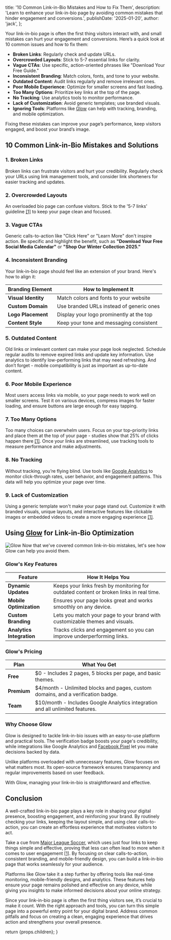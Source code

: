 

  title: '10 Common Link-in-Bio Mistakes and How to Fix Them',
  description:
    'Learn to enhance your link-in-bio page by avoiding common mistakes that hinder engagement and conversions.',
  publishDate: '2025-01-20',
  author: 'jack',
};

Your link-in-bio page is often the first thing visitors interact with, and small mistakes can hurt your engagement and conversions. Here’s a quick look at 10 common issues and how to fix them:

- **Broken Links**: Regularly check and update URLs.
- **Overcrowded Layouts**: Stick to 5-7 essential links for clarity.
- **Vague CTAs**: Use specific, action-oriented phrases like "Download Your Free Guide."
- **Inconsistent Branding**: Match colors, fonts, and tone to your website.
- **Outdated Content**: Audit links regularly and remove irrelevant ones.
- **Poor Mobile Experience**: Optimize for smaller screens and fast loading.
- **Too Many Options**: Prioritize key links at the top of the page.
- **No Tracking**: Use analytics tools to monitor performance.
- **Lack of Customization**: Avoid generic templates; use branded visuals.
- **Ignoring Tools**: Platforms like [Glow](https://glow.as/) can help with tracking, branding, and mobile optimization.

Fixing these mistakes can improve your page’s performance, keep visitors engaged, and boost your brand’s image.

## 10 Common Link-in-Bio Mistakes and Solutions

### 1\. Broken Links

Broken links can frustrate visitors and hurt your credibility. Regularly check your URLs using link management tools, and consider link shorteners for easier tracking and updates.

### 2\. Overcrowded Layouts

An overloaded bio page can confuse visitors. Stick to the '5-7 links' guideline [\[1\]](https://creatorblog.direct.me/8-link-in-bio-design-tips-for-better-engagement/) to keep your page clean and focused.

### 3\. Vague CTAs

Generic calls-to-action like "Click Here" or "Learn More" don't inspire action. Be specific and highlight the benefit, such as **"Download Your Free Social Media Calendar"** or **"Shop Our Winter Collection 2025."**

### 4\. Inconsistent Branding

Your link-in-bio page should feel like an extension of your brand. Here's how to align it:

| Branding Element    | How to Implement It                      |
| ------------------- | ---------------------------------------- |
| **Visual Identity** | Match colors and fonts to your website   |
| **Custom Domain**   | Use branded URLs instead of generic ones |
| **Logo Placement**  | Display your logo prominently at the top |
| **Content Style**   | Keep your tone and messaging consistent  |

### 5\. Outdated Content

Old links or irrelevant content can make your page look neglected. Schedule regular audits to remove expired links and update key information. Use analytics to identify low-performing links that may need refreshing. And don’t forget - mobile compatibility is just as important as up-to-date content.

### 6\. Poor Mobile Experience

Most users access links via mobile, so your page needs to work well on smaller screens. Test it on various devices, compress images for faster loading, and ensure buttons are large enough for easy tapping.

### 7\. Too Many Options

Too many choices can overwhelm users. Focus on your top-priority links and place them at the top of your page - studies show that 25% of clicks happen there [\[1\]](https://creatorblog.direct.me/8-link-in-bio-design-tips-for-better-engagement/). Once your links are streamlined, use tracking tools to measure performance and make adjustments.

### 8\. No Tracking

Without tracking, you’re flying blind. Use tools like [Google Analytics](https://marketingplatform.google.com/about/analytics/) to monitor click-through rates, user behavior, and engagement patterns. This data will help you optimize your page over time.

### 9\. Lack of Customization

Using a generic template won't make your page stand out. Customize it with branded visuals, unique layouts, and interactive features like clickable images or embedded videos to create a more engaging experience [\[1\]](https://creatorblog.direct.me/8-link-in-bio-design-tips-for-better-engagement/).

## Using [Glow](https://glow.as/) for Link-in-Bio Optimization

<Image
  src={glowImage}
  alt="Glow"
  width={2560}
  height={1440}
  className="rounded-xl"
/>
Now that we've covered common link-in-bio mistakes, let's see how Glow can help
you avoid them.

### Glow's Key Features

| **Feature**               | **How It Helps You**                                                                    |
| ------------------------- | --------------------------------------------------------------------------------------- |
| **Dynamic Updates**       | Keeps your links fresh by monitoring for outdated content or broken links in real time. |
| **Mobile Optimization**   | Ensures your page looks great and works smoothly on any device.                         |
| **Custom Branding**       | Lets you match your page to your brand with customizable themes and visuals.            |
| **Analytics Integration** | Tracks clicks and engagement so you can improve underperforming links.                  |

### Glow's Pricing

| **Plan**    | **What You Get**                                                                 |
| ----------- | -------------------------------------------------------------------------------- |
| **Free**    | $0 - Includes 2 pages, 5 blocks per page, and basic themes.                      |
| **Premium** | $4/month - Unlimited blocks and pages, custom domains, and a verification badge. |
| **Team**    | $10/month - Includes Google Analytics integration and all unlimited features.    |

### Why Choose Glow

Glow is designed to tackle link-in-bio issues with an easy-to-use platform and practical tools. The verification badge boosts your page's credibility, while integrations like Google Analytics and [Facebook Pixel](https://developers.facebook.com/docs/meta-pixel/) let you make decisions backed by data.

Unlike platforms overloaded with unnecessary features, Glow focuses on what matters most. Its open-source framework ensures transparency and regular improvements based on user feedback.

With Glow, managing your link-in-bio is straightforward and effective.

## Conclusion

A well-crafted link-in-bio page plays a key role in shaping your digital presence, boosting engagement, and reinforcing your brand. By routinely checking your links, keeping the layout simple, and using clear calls-to-action, you can create an effortless experience that motivates visitors to act.

Take a cue from [Major League Soccer](https://www.mlssoccer.com/), which uses just four links to keep things simple and effective, proving that less can often lead to more when it comes to user engagement [\[1\]](https://creatorblog.direct.me/8-link-in-bio-design-tips-for-better-engagement/). By focusing on clear calls-to-action, consistent branding, and mobile-friendly design, you can build a link-in-bio page that works seamlessly for your audience.

Platforms like Glow take it a step further by offering tools like real-time monitoring, mobile-friendly designs, and analytics. These features help ensure your page remains polished and effective on any device, while giving you insights to make informed decisions about your online strategy.

Since your link-in-bio page is often the first thing visitors see, it’s crucial to make it count. With the right approach and tools, you can turn this simple page into a powerful entry point for your digital brand. Address common pitfalls and focus on creating a clean, engaging experience that drives action and strengthens your overall presence.

  return <ArticleTemplate meta={metadata}>{props.children}</ArticleTemplate>;
}
